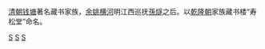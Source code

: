[[清朝|清朝]][[钱塘|钱塘]]著名藏书家族，[[横河孙氏|余姚横河]]明江西巡抚[[孫燧_(弘治進士)|孫燧]]之后。以[[乾隆帝|乾隆朝]]家族藏书楼“寿松堂”命名。

[[Category:余姚人|S]]
[[Category:錢塘縣人|S]]
[[Category:余姚孙氏|S]]